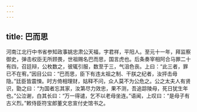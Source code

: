 ```yaml
---
---
---
```

title: 巴而思
---




河南江北行中书省参知政事姚忠肃公天福，字君祥，平阳人。至元十一年，拜监察御史，弹击权臣无所顾畏，世祖赐名巴而思，国言虎也。后条奏宰相阿合马罪二十有四，召廷辩，公枚数之，彼辄引服，数至于三，气沮色丧。上曰：“此三者，罪已不在宥。”因目公曰：“巴而思，臣下有违太祖之制、干朕之纪者，汝抨击毋隐。”廷臣皆震悚。时方倚相理财，姑释不问，众人莫不为公危之。公之太夫人有贤识，勖之曰：“为国者忘其家，汝第尽力效忠，果不测，吾追踪陵母，死日犹生年也。”公泣谢，白其长曰：“万一得谴，乞不以老母坐连。”语闻，上叹曰：“是母子有古义烈。”敕侍臣符宝郎董文忠宣付史馆书之。